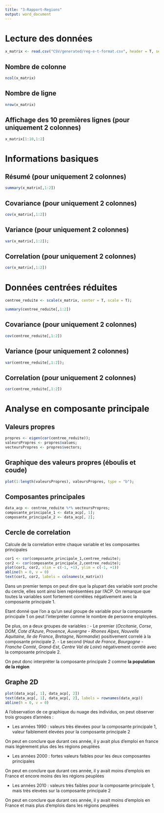 ```yaml
---
title: "3-Rapport-Regions"
output: word_document
---
```


# Lecture des données
```r
x_matrix <- read.csv("CSV/generated/reg-e-t-format.csv", header = T, sep = ";", row.names = 1)
```
## Nombre de colonne
```r
ncol(x_matrix)
```
## Nombre de ligne
```r
nrow(x_matrix)
```
## Affichage des 10 premières lignes (pour uniquement 2 colonnes)

```r
x_matrix[1:10,1:2]
```

# Informations basiques
## Résumé (pour uniquement 2 colonnes)
```r
summary(x_matrix[,1:2])
```
## Covariance (pour uniquement 2 colonnes)
```r
cov(x_matrix[,1:2])
```

## Variance (pour uniquement 2 colonnes)
```r
var(x_matrix[,1:2]);
```

## Correlation (pour uniquement 2 colonnes)
```r
cor(x_matrix[,1:2])
```

# Données centrées réduites

```r
centree_reduite <- scale(x_matrix, center = T, scale = T);
```

```r
summary(centree_reduite[,1:2])
```
## Covariance (pour uniquement 2 colonnes)
```r
cov(centree_reduite[,1:2])
```

## Variance (pour uniquement 2 colonnes)
```r
var(centree_reduite[,1:2]);
```

## Correlation (pour uniquement 2 colonnes)
```r
cor(centree_reduite[,1:2])
```

# Analyse en composante principale

## Valeurs propres
```r
propres <- eigen(cor(centree_reduite));
valeursPropres <- propres$values;
vecteursPropres <- propres$vectors;
```

## Graphique des valeurs propres (éboulis et coude)
```r
plot(1:length(valeursPropres), valeursPropres, type = "b");
```

## Composantes principales
```r
data_acp <- centree_reduite %*% vecteursPropres;
composante_principale_1 <- data_acp[, 1];
composante_principale_2 <- data_acp[, 2];
```

## Cercle de correlation
Calcule de la correlation entre chaque variable et les composantes principales
```r
cor1 <- cor(composante_principale_1,centree_reduite);
cor2 <- cor(composante_principale_2,centree_reduite);
plot(cor1, cor2, xlim = c(-1, +1), ylim = c(-1, +1))
abline(h = 0, v = 0)
text(cor1, cor2, labels = colnames(x_matrix))
```
Dans un premier temps on peut dire que la plupart des variable sont proche du cercle, elles sont ainsi bien représentées par l'ACP.
On remarque que toutes la variables sont fortement corrélées négativement avec la composante principale 1.

Etant donné que l'on a qu'un seul groupe de variable pour la composante principale 1 on peut l'interpréter comme le nombre de personne employées.

De plus, on a deux groupes de variables : 
- Le premier (*Occitanie*, *Corse*, *DOM*, *Cote d'Azure*, *Provence*, *Auvergne - Rhones Alpes*, *Nouvelle Aquitaine*, *Ile de France*, *Bretagne*, *Normandie*) positivement correlé à la composante principale 2.
- Le second (*Haut de France*, *Bourgogne - Franche Comté*, *Grand-Est*, *Centre Val de Loire*) négativement corrélé avec la composante principale 2.

On peut donc interpréter la composante principale 2 comme **la population de la région**


## Graphe 2D
```r
plot(data_acp[, 1], data_acp[, 2])
text(data_acp[, 1], data_acp[, 2], labels = rownames(data_acp))
abline(h = 0, v = 0)
```
A l'observation de ce graphique du nuage des individus, on peut observer trois groupes d'années :

- Les années 1990 : valeurs très élevées pour la composante principale 1, valeur faiblement élevées pour la composante principale 2

On peut en conclure que durant ces année, il y avait plus d'emploi en france mais légèrement plus des les régions peuplées

- Les années 2000 : fortes valeurs faibles pour les deux composantes principales

On peut en conclure que durant ces année, il y avait moins d'emplois en France et encore moins des les régions peuplées

- Les années 2010 : valeurs très faibles pour la composante principale 1, mais très elevées sur la composante principale 2

On peut en conclure que durant ces année, il y avait moins d'emplois en France et mais plus d'emplois dans les régions peuplées